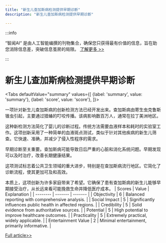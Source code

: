 ```yaml
---
title: "新生儿查加斯病检测提供早期诊断"
description: "新生儿查加斯病检测提供早期诊断"

---
```



:::info

“智闻AI“ 是由人工智能编撰的刊物集合，确保您只获得最有价值的信息，旨在助您消除信息差，突破信息茧房的局限。  [了解更多 >>](/)

:::

# 新生儿查加斯病检测提供早期诊断


<Tabs
	defaultValue="summary"
	values={[
	{label: 'summary', value: 'summary'},
	{label: 'score', value: 'score'},
]}>
<TabItem value="summary">


一项针对新生儿查加斯病的创新检测方法已经开发出来。查加斯病由寄生虫克鲁斯锥虫引起，主要通过猎蝽的叮咬传播。该病影响数百万人，通常在拉丁美洲地区。

这种新检测方法简化了婴儿的诊断过程。传统方法需要血液样本和耗时的实验室工作。这项创新采用了一种简单的血液斑点测试，类似于针对其他疾病的新生儿筛查。它快速、准确，并减少了侵入性程序的需求。

早期诊断至关重要。查加斯病可能导致日后严重的心脏和消化系统问题。早期发现可以及时治疗，改善长期健康结果。

这项测试标志着公共卫生领域的重大进步，特别是在查加斯病流行地区。它简化了诊断流程，使其更加可及和高效。

本质上，这项创新为许多家庭带来了希望。它确保了患有查加斯病的新生儿能够早期接受治疗，从长远来看可能挽救生命并降低医疗成本。
</TabItem>
<TabItem value="score">
	| Scores     | Value   | Explanation |
	| -------- | ------- | ------- |
	| Objectivity  | 6    | Balanced reporting with comprehensive analysis.    |
	| Social Impact | 5     | Significantly influences public health in affected regions.    |
	| Credibility    | 5    | Solid evidence from authoritative sources.    |
	| Potential    | 5    | High potential to improve healthcare outcomes.    |
	| Practicality    | 5    | Extremely practical, widely applicable.    |
	| Entertainment Value    | 2    | Minimal entertainment, primarily informative.    |
</TabItem>
</Tabs>

[Full article>>](https://medicalxpress.com/news/2024-07-chagas-disease-newborns.html)
